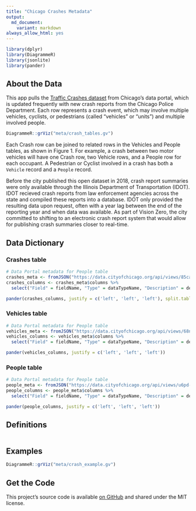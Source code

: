```yaml
---
title: "Chicago Crashes Metadata"
output:
  md_document:
    variant: markdown
always_allow_html: yes
---
```

```r
library(dplyr)
library(DiagrammeR)
library(jsonlite)
library(pander)
```

## About the Data

This app pulls the [Traffic Crashes dataset](https://data.cityofchicago.org/Transportation/Traffic-Crashes-Crashes/85ca-t3if) from Chicago's data portal, which is updated frequently with new crash reports from the Chicago Police Department. Each row represents a crash event, which may involve multiple vehicles, cyclists, or pedestrians (called "vehicles" or "units") and multiple involved people. 

```r
DiagrammeR::grViz("meta/crash_tables.gv")
```

Each Crash row can be joined to related rows in the Vehicles and People tables, as shown in Figure 1. For example, a crash between two motor vehicles will have one Crash row, two Vehicle rows, and a People row for each occupant. A Pedestrian or Cyclist involved in a crash has both a `Vehicle` record and a `People` record.

Before the city published this open dataset in 2018, crash report summaries were only available through the Illinois Department of Transportation (IDOT). IDOT recieved crash reports from law enforcement agencies across the state and compiled these reports into a database. IDOT only provided the resulting data upon request, often with a year lag between the end of the reporting year and when data was available. As part of Vision Zero, the city committed to shifting to an electronic crash report system that would allow for publishing crash summaries closer to real-time.

## Data Dictionary

### Crashes table

```r
# Data Portal metadata for People table
crashes_meta <- fromJSON("https://data.cityofchicago.org/api/views/85ca-t3if.json")
crashes_columns <- crashes_meta$columns %>%
  select("Field" = fieldName, "Type" = dataTypeName, "Description" = description)

pander(crashes_columns, justify = c('left', 'left', 'left'), split.tables = Inf)
```

### Vehicles table

```r
# Data Portal metadata for People table
vehicles_meta <- fromJSON("https://data.cityofchicago.org/api/views/68nd-jvt3.json")
vehicles_columns <- vehicles_meta$columns %>%
  select("Field" = fieldName, "Type" = dataTypeName, "Description" = description)

pander(vehicles_columns, justify = c('left', 'left', 'left'))
```

### People table

```r
# Data Portal metadata for People table
people_meta <- fromJSON("https://data.cityofchicago.org/api/views/u6pd-qa9d.json")
people_columns <- people_meta$columns %>%
  select("Field" = fieldName, "Type" = dataTypeName, "Description" = description)

pander(people_columns, justify = c('left', 'left', 'left'))
```

## Definitions

```r
```

## Examples

```r
DiagrammeR::grViz("meta/crash_example.gv")
```

## Get the Code

This project's source code is available [on GitHub](https://github.com/mmmccarthy/chivz) and shared under the MIT license.


